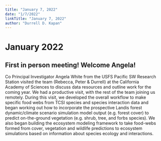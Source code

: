 ```yaml
---
title: "January 7, 2022"
date: "1/7/2022"
linkTitle: "January 7, 2022"
author: "Durrell D. Kapan"
---
```


# January 2022

<!-- add info here -->

## First in person meeting! Welcome Angela!

Co Principal Investigator Angela White from the USFS Pacific SW Research Station visited the team (Rebecca, Peter & Durrell) at the California Academy of Sciences to discuss data resources and outline work for the coming year. We had a productive visit, with the rest of the team joining us remotely. During this visit, we developed the overall workflow to make specific food webs from TCSI species and species interaction data and began working out how to incorporate the prospective Landis forest dynamic/climate scenario simulation model output (e.g. forest cover) to predict on-the-ground vegetation (e.g. shrub, tree, and forbs species). We also began building the ecosystem modeling framework to take food-webs formed from cover, vegetation and wildlife predictions to ecosystem simulations based on information about species ecology and interactions.
